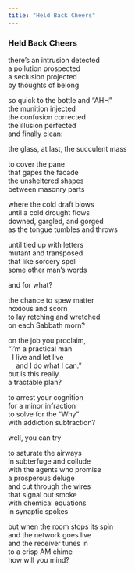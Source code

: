 ```yaml
---
title: "Held Back Cheers"
---
```


### Held Back Cheers

there's an intrusion detected<br>
a pollution prospected<br>
a seclusion projected<br>
by thoughts of belong<br>

so quick to the bottle and "AHH"<br>
the munition injected<br>
the confusion corrected<br>
the illusion perfected<br>
and finally clean:<br>

the glass, at last, the succulent mass<br>

to cover the pane<br>
that gapes the facade<br>
the unsheltered shapes<br>
between masonry parts<br>

where the cold draft blows<br>
until a cold drought flows<br>
downed, gargled, and gorged<br>
as the tongue tumbles and throws<br>

until tied up with letters<br>
mutant and transposed<br>
that like sorcery spell<br>
some other man's words<br>

and for what?<br>

the chance to spew matter<br>
noxious and scorn<br>
to lay retching and wretched<br>
on each Sabbath morn?<br>

on the job you proclaim,<br>
"I'm a practical man<br>
&nbsp;&nbsp;I live and let live<br>
&nbsp;&nbsp;&nbsp;&nbsp;and I do what I can."<br>
but is this really<br>
a tractable plan?<br>

to arrest your cognition<br>
for a minor infraction<br>
to solve for the "Why"<br>
with addiction subtraction?<br>

well, you can try<br>

to saturate the airways<br>
in subterfuge and collude<br>
with the agents who promise<br>
a prosperous deluge<br>
and cut through the wires<br>
that signal out smoke<br>
with chemical equations<br>
in synaptic spokes<br>

but when the room stops its spin<br>
and the network goes live<br>
and the receiver tunes in<br>
to a crisp AM chime<br>
how will you mind?<br>

<br>
